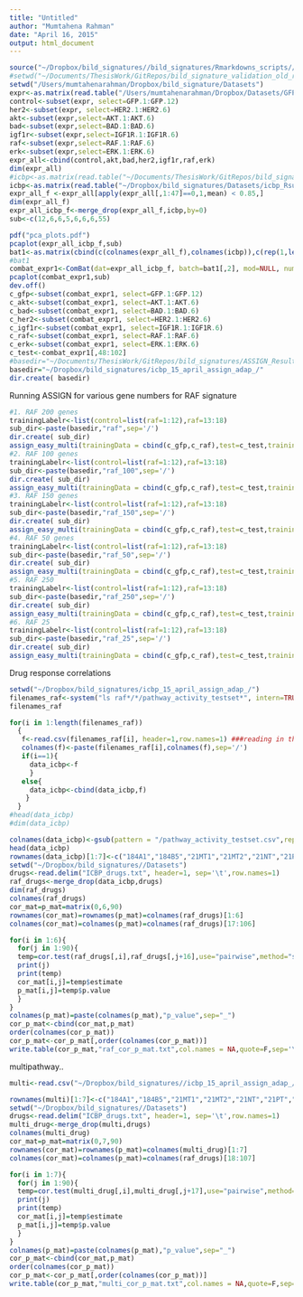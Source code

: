 ```yaml
---
title: "Untitled"
author: "Mumtahena Rahman"
date: "April 16, 2015"
output: html_document
---
```

```r
source("~/Dropbox/bild_signatures//bild_signatures/Rmarkdowns_scripts//Key_ASSIGN_functions.Rmd")
#setwd("~/Documents/ThesisWork/GitRepos/bild_signature_validation_old_repo/Datasets")
setwd("/Users/mumtahenarahman/Dropbox/bild_signature/Datasets")
expr<-as.matrix(read.table("/Users/mumtahenarahman/Dropbox/Datasets/GFP18_AKT_BAD_HER2_IGF1R_RAF_ERK.tpmlog",sep='\t',row.names=1,header=1))
control<-subset(expr, select=GFP.1:GFP.12)
her2<-subset(expr, select=HER2.1:HER2.6)
akt<-subset(expr,select=AKT.1:AKT.6)
bad<-subset(expr,select=BAD.1:BAD.6)
igf1r<-subset(expr,select=IGF1R.1:IGF1R.6)
raf<-subset(expr,select=RAF.1:RAF.6)
erk<-subset(expr,select=ERK.1:ERK.6)
expr_all<-cbind(control,akt,bad,her2,igf1r,raf,erk)
dim(expr_all)
#icbp<-as.matrix(read.table("~/Documents/ThesisWork/GitRepos/bild_signature_validation_old_repo/Datasets/ICBP/icbp_Rsubread_tpmlog.txt", sep='\t', stringsAsFactors=FALSE, header=1, row.names=1))
icbp<-as.matrix(read.table("~/Dropbox/bild_signatures/Datasets/icbp_Rsubread_tpmlog.txt", sep='\t', stringsAsFactors=FALSE, header=1, row.names=1))
expr_all_f <-expr_all[apply(expr_all[,1:47]==0,1,mean) < 0.85,]
dim(expr_all_f)
expr_all_icbp_f<-merge_drop(expr_all_f,icbp,by=0)
sub<-c(12,6,6,5,6,6,6,55)

pdf("pca_plots.pdf")
pcaplot(expr_all_icbp_f,sub)
bat1<-as.matrix(cbind(c(colnames(expr_all_f),colnames(icbp)),c(rep(1,length(colnames(expr_all_f))),rep(2,length(colnames(icbp))))))
#bat1
combat_expr1<-ComBat(dat=expr_all_icbp_f, batch=bat1[,2], mod=NULL, numCovs=NULL)
pcaplot(combat_expr1,sub)
dev.off()
c_gfp<-subset(combat_expr1, select=GFP.1:GFP.12)
c_akt<-subset(combat_expr1, select=AKT.1:AKT.6)
c_bad<-subset(combat_expr1, select=BAD.1:BAD.6)
c_her2<-subset(combat_expr1, select=HER2.1:HER2.6)
c_igf1r<-subset(combat_expr1, select=IGF1R.1:IGF1R.6)
c_raf<-subset(combat_expr1, select=RAF.1:RAF.6)
c_erk<-subset(combat_expr1, select=ERK.1:ERK.6)
c_test<-combat_expr1[,48:102]
#basedir="~/Documents/ThesisWork/GitRepos/bild_signatures/ASSIGN_Results_Ignore_too_big/icbp_15_mar_all"
basedir="~/Dropbox/bild_signatures/icbp_15_april_assign_adap_/"
dir.create( basedir)


```
Running ASSIGN for various gene numbers for RAF signature
```r
#1. RAF 200 genes
trainingLabelr<-list(control=list(raf=1:12),raf=13:18)
sub_dir<-paste(basedir,"raf",sep='/')
dir.create( sub_dir)
assign_easy_multi(trainingData = cbind(c_gfp,c_raf),test=c_test,trainingLabel1 = trainingLabelr,g=200,out_dir_base = sub_dir,single = 1)
#2. RAF 100 genes
trainingLabelr<-list(control=list(raf=1:12),raf=13:18)
sub_dir<-paste(basedir,"raf_100",sep='/')
dir.create( sub_dir)
assign_easy_multi(trainingData = cbind(c_gfp,c_raf),test=c_test,trainingLabel1 = trainingLabelr,g=100,out_dir_base = sub_dir,single = 1)
#3. RAF 150 genes
trainingLabelr<-list(control=list(raf=1:12),raf=13:18)
sub_dir<-paste(basedir,"raf_150",sep='/')
dir.create( sub_dir)
assign_easy_multi(trainingData = cbind(c_gfp,c_raf),test=c_test,trainingLabel1 = trainingLabelr,g=150,out_dir_base = sub_dir,single = 1)
#4. RAF 50 genes
trainingLabelr<-list(control=list(raf=1:12),raf=13:18)
sub_dir<-paste(basedir,"raf_50",sep='/')
dir.create( sub_dir)
assign_easy_multi(trainingData = cbind(c_gfp,c_raf),test=c_test,trainingLabel1 = trainingLabelr,g=50,out_dir_base = sub_dir,single = 1)
#5. RAF 250
trainingLabelr<-list(control=list(raf=1:12),raf=13:18)
sub_dir<-paste(basedir,"raf_250",sep='/')
dir.create( sub_dir)
assign_easy_multi(trainingData = cbind(c_gfp,c_raf),test=c_test,trainingLabel1 = trainingLabelr,g=250,out_dir_base = sub_dir,single = 1)
#6. RAF 25
trainingLabelr<-list(control=list(raf=1:12),raf=13:18)
sub_dir<-paste(basedir,"raf_25",sep='/')
dir.create( sub_dir)
assign_easy_multi(trainingData = cbind(c_gfp,c_raf),test=c_test,trainingLabel1 = trainingLabelr,g=25,out_dir_base = sub_dir,single = 1)


```
Drug response correlations
```r
setwd("~/Dropbox/bild_signatures/icbp_15_april_assign_adap_/")
filenames_raf<-system("ls raf*/*/pathway_activity_testset*", intern=TRUE)
filenames_raf

for(i in 1:length(filenames_raf))
  {
   f<-read.csv(filenames_raf[i], header=1,row.names=1) ###reading in the filess one at a time
   colnames(f)<-paste(filenames_raf[i],colnames(f),sep='/')
   if(i==1){
     data_icbp<-f
     }
   else{
     data_icbp<-cbind(data_icbp,f)
    }
  }
#head(data_icbp)
#dim(data_icbp)

colnames(data_icbp)<-gsub(pattern = "/pathway_activity_testset.csv",replacement = "",x = colnames(data_icbp))
head(data_icbp)
rownames(data_icbp)[1:7]<-c("184A1","184B5","21MT1","21MT2","21NT","21PT","600MPE")
setwd("~/Dropbox/bild_signatures//Datasets")
drugs<-read.delim("ICBP_drugs.txt", header=1, sep='\t',row.names=1)
raf_drugs<-merge_drop(data_icbp,drugs)
dim(raf_drugs)
colnames(raf_drugs)
cor_mat=p_mat=matrix(0,6,90)
rownames(cor_mat)=rownames(p_mat)=colnames(raf_drugs)[1:6]
colnames(cor_mat)=colnames(p_mat)=colnames(raf_drugs)[17:106]

for(i in 1:6){
  for(j in 1:90){
  temp=cor.test(raf_drugs[,i],raf_drugs[,j+16],use="pairwise",method="spearman")
  print(j)
  print(temp)
  cor_mat[i,j]=temp$estimate
  p_mat[i,j]=temp$p.value
  }
}
colnames(p_mat)=paste(colnames(p_mat),"p_value",sep="_")
cor_p_mat<-cbind(cor_mat,p_mat)
order(colnames(cor_p_mat))
cor_p_mat<-cor_p_mat[,order(colnames(cor_p_mat))]
write.table(cor_p_mat,"raf_cor_p_mat.txt",col.names = NA,quote=F,sep='\t')
```
multipathway..
```r
multi<-read.csv("~/Dropbox/bild_signatures//icbp_15_april_assign_adap_/akt_bad_her2_erk_igf1r_raf_egfr/adap_adap_multi/pathway_activity_testset.csv",header=1,row.names=1)

rownames(multi)[1:7]<-c("184A1","184B5","21MT1","21MT2","21NT","21PT","600MPE")
setwd("~/Dropbox/bild_signatures//Datasets")
drugs<-read.delim("ICBP_drugs.txt", header=1, sep='\t',row.names=1)
multi_drug<-merge_drop(multi,drugs)
colnames(multi_drug)
cor_mat=p_mat=matrix(0,7,90)
rownames(cor_mat)=rownames(p_mat)=colnames(multi_drug)[1:7]
colnames(cor_mat)=colnames(p_mat)=colnames(raf_drugs)[18:107]

for(i in 1:7){
  for(j in 1:90){
  temp=cor.test(multi_drug[,i],multi_drug[,j+17],use="pairwise",method="spearman")
  print(j)
  print(temp)
  cor_mat[i,j]=temp$estimate
  p_mat[i,j]=temp$p.value
  }
}
colnames(p_mat)=paste(colnames(p_mat),"p_value",sep="_")
cor_p_mat<-cbind(cor_mat,p_mat)
order(colnames(cor_p_mat))
cor_p_mat<-cor_p_mat[,order(colnames(cor_p_mat))]
write.table(cor_p_mat,"multi_cor_p_mat.txt",col.names = NA,quote=F,sep='\t')
```

